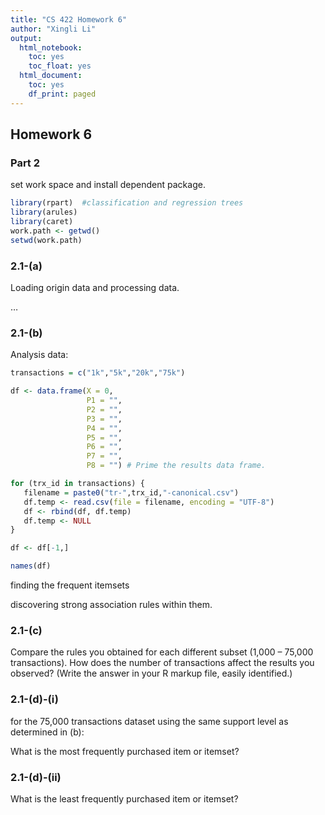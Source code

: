 ```yaml
---
title: "CS 422 Homework 6"
author: "Xingli Li"
output:
  html_notebook:
    toc: yes
    toc_float: yes
  html_document:
    toc: yes
    df_print: paged
---
```


## Homework 6

### Part 2

set work space and install dependent package.

```r

library(rpart)  #classification and regression trees
library(arules)
library(caret)
work.path <- getwd()
setwd(work.path)
```

### 2.1-(a)

Loading origin data and processing data.

...

### 2.1-(b)

Analysis data:

```r

transactions = c("1k","5k","20k","75k")

df <- data.frame(X = 0,
                 P1 = "",
                 P2 = "",
                 P3 = "",
                 P4 = "",
                 P5 = "",
                 P6 = "",
                 P7 = "",
                 P8 = "") # Prime the results data frame.

for (trx_id in transactions) {
   filename = paste0("tr-",trx_id,"-canonical.csv")
   df.temp <- read.csv(file = filename, encoding = "UTF-8")
   df <- rbind(df, df.temp)
   df.temp <- NULL
}

df <- df[-1,]

names(df)
```

finding the frequent itemsets

discovering strong association rules within them.

### 2.1-(c)

Compare the rules you obtained for each different subset (1,000 -- 75,000 transactions). How does the number of transactions affect the results you observed? (Write the answer in your R markup file, easily identified.)

### 2.1-(d)-(i)

for the 75,000 transactions dataset using the same support level as determined in (b):

What is the most frequently purchased item or itemset?

### 2.1-(d)-(ii)

What is the least frequently purchased item or itemset?
